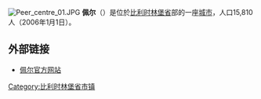 {{Unreferenced|time=2018-08-17T13:00:50+00:00}}
[[File:Peer_centre_01.JPG|thumb]]
'''佩尔'''（{{lang-nl|Peer}}）是位於[[比利时|比利时]][[林堡省_(比利时)|林堡省]]部的一座[[城市|城市]]，人口15,810人（2006年1月1日）。

== 外部链接 ==
* [http://www.peer.be/ 佩尔官方网站] {{Wayback|url=http://www.peer.be/ |date=20201031045121 }}

{{比利时林堡省市区}}

{{DEFAULTSORT:Peer}}
{{Belgium-geo-stub}}

[[Category:比利时林堡省市镇|Category:比利时林堡省市镇]]